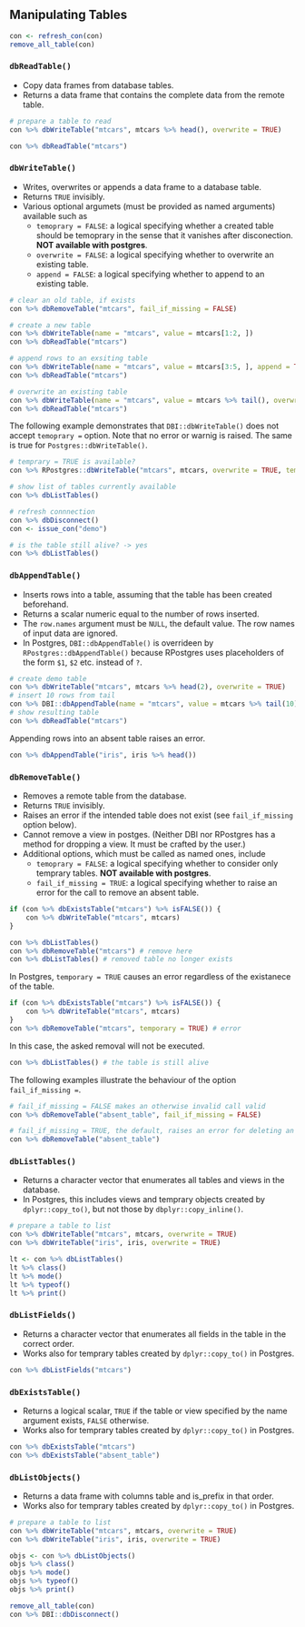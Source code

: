 ## Manipulating Tables

```r
con <- refresh_con(con)
remove_all_table(con)
```

### `dbReadTable()`

- Copy data frames from database tables.
- Returns a data frame that contains the complete data from the remote table.

```r
# prepare a table to read
con %>% dbWriteTable("mtcars", mtcars %>% head(), overwrite = TRUE)

con %>% dbReadTable("mtcars")
```


### `dbWriteTable()`

- Writes, overwrites or appends a data frame to a database table.
- Returns `TRUE` invisibly.
- Various optional argumets (must be provided as named arguments) available such as  
	- `temoprary = FALSE`: a logical specifying whether a created table should be temoprary in the sense that it vanishes after disconection. **NOT available with postgres**.
	- `overwrite = FALSE`: a logical specifying whether to overwrite an existing table.
	- `append = FALSE`: a logical specifying whether to append to an existing table.

```r
# clear an old table, if exists
con %>% dbRemoveTable("mtcars", fail_if_missing = FALSE)

# create a new table
con %>% dbWriteTable(name = "mtcars", value = mtcars[1:2, ])
con %>% dbReadTable("mtcars")

# append rows to an exsiting table
con %>% dbWriteTable(name = "mtcars", value = mtcars[3:5, ], append = TRUE)
con %>% dbReadTable("mtcars")

# overwrite an existing table
con %>% dbWriteTable(name = "mtcars", value = mtcars %>% tail(), overwrite = TRUE)
con %>% dbReadTable("mtcars")
```

The following example demonstrates that `DBI::dbWriteTable()` does not accept `temoprary = ` option. Note that no error or warnig is raised. The same is true for `Postgres::dbWriteTable()`.

```r
# temprary = TRUE is available?
con %>% RPostgres::dbWriteTable("mtcars", mtcars, overwrite = TRUE, temoprary = TRUE)

# show list of tables currently available
con %>% dbListTables()

# refresh connnection
con %>% dbDisconnect()
con <- issue_con("demo")

# is the table still alive? -> yes
con %>% dbListTables()
```


### `dbAppendTable()`

- Inserts rows into a table, assuming that the table has been created beforehand.
- Returns a scalar numeric equal to the number of rows inserted.
- The `row.names` argument must be `NULL`, the default value. The row names of input data are ignored.
- In Postgres, `DBI::dbAppendTable()` is overrideen by `RPostgres::dbAppendTable()` because RPostgres uses placeholders of the form `$1`, `$2` etc. instead of `?`.

```r
# create demo table
con %>% dbWriteTable("mtcars", mtcars %>% head(2), overwrite = TRUE)
# insert 10 rows from tail
con %>% DBI::dbAppendTable(name = "mtcars", value = mtcars %>% tail(10))
# show resulting table
con %>% dbReadTable("mtcars")
```

Appending rows into an absent table raises an error.

```r
con %>% dbAppendTable("iris", iris %>% head())
```

### `dbRemoveTable()`

- Removes a remote table from the database.
- Returns `TRUE` invisibly.
- Raises an error if the intended table does not exist (see `fail_if_missing` option below).
- Cannot remove a view in postges. (Neither DBI nor RPostgres has a method for dropping a view. It must be crafted by the user.)
- Additional options, which must be called as named ones, include
	- `temoprary = FALSE`: a logical specifying whether to consider only temprary tables. **NOT available with postgres**.
	- `fail_if_missing = TRUE`: a logical specifying whether to raise an error for the call to remove an absent table.

```r
if (con %>% dbExistsTable("mtcars") %>% isFALSE()) {
    con %>% dbWriteTable("mtcars", mtcars)
}

con %>% dbListTables()
con %>% dbRemoveTable("mtcars") # remove here
con %>% dbListTables() # removed table no longer exists
```

In Postgres, `temporary = TRUE` causes an error regardless of the existanece of the table.

```r
if (con %>% dbExistsTable("mtcars") %>% isFALSE()) {
    con %>% dbWriteTable("mtcars", mtcars)
}
con %>% dbRemoveTable("mtcars", temporary = TRUE) # error
```

In this case, the asked removal will not be executed.

```r
con %>% dbListTables() # the table is still alive
```

The following examples illustrate the behaviour of the option `fail_if_missing =`.

```r
# fail_if_missing = FALSE makes an otherwise invalid call valid
con %>% dbRemoveTable("absent_table", fail_if_missing = FALSE)
```
```r
# fail_if_missing = TRUE, the default, raises an error for deleting an absent table
con %>% dbRemoveTable("absent_table")
```

### `dbListTables()`

- Returns a character vector that enumerates all tables and views in the database.
- In Postgres, this includes views and temprary objects created by `dplyr::copy_to()`, but not those by `dbplyr::copy_inline()`.

```r
# prepare a table to list
con %>% dbWriteTable("mtcars", mtcars, overwrite = TRUE)
con %>% dbWriteTable("iris", iris, overwrite = TRUE)

lt <- con %>% dbListTables()
lt %>% class()
lt %>% mode()
lt %>% typeof()
lt %>% print()
```

### `dbListFields()`

- Returns a character vector that enumerates all fields in the table in the correct order.
- Works also for temprary tables created by `dplyr::copy_to()` in Postgres.

```r
con %>% dbListFields("mtcars")
```

### `dbExistsTable()`

- Returns a logical scalar, `TRUE` if the table or view specified by the name argument exists, `FALSE` otherwise.
- Works also for temprary tables created by `dplyr::copy_to()` in Postgres.

```r
con %>% dbExistsTable("mtcars")
con %>% dbExistsTable("absent_table")
```

### `dbListObjects()`

- Returns a data frame with columns table and is_prefix in that order.
- Works also for temprary tables created by `dplyr::copy_to()` in Postgres.

```r
# prepare a table to list
con %>% dbWriteTable("mtcars", mtcars, overwrite = TRUE)
con %>% dbWriteTable("iris", iris, overwrite = TRUE)

objs <- con %>% dbListObjects()
objs %>% class()
objs %>% mode()
objs %>% typeof()
objs %>% print()
```

```r
remove_all_table(con)
con %>% DBI::dbDisconnect()
```
